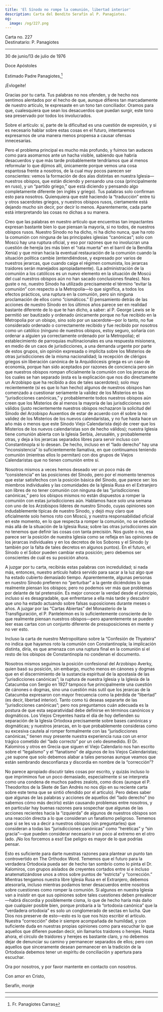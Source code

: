 ```yaml
---
title: 'El Sínodo no rompe la comunión, libertad interior'
description: Carta del Bendito Serafín al P. Panagiotes.
og:
  image: /og/227.png
---
```


<div style={{textAlign:'right', fontFamily:'monospace'}}>Carta no. 227</div>
<div style={{textAlign:'left', fontFamily:'monospace'}}>Destinatario: P. Panagiotes</div>

---

30 de junio/13 de julio de 1976

Doce Apóstoles

Estimado Padre Panagiotes,[^1]

¡Evlogeite!

Gracias por tu carta. Tus palabras no nos ofenden, y de hecho nos sentimos alentados por el hecho de que, aunque difieres tan marcadamente de nuestro artículo, te expresaste en un tono tan conciliador. Oramos para que, cualesquiera que sean los desacuerdos que puedan surgir, este tono sea preservado por todos los involucrados.

Sobre el artículo: sí, parte de la dificultad es una cuestión de expresión, y si es necesario hablar sobre estas cosas en el futuro, intentaremos expresarnos de una manera menos propensa a causar ofensas innecesarias.

Pero el problema principal es mucho más profundo, y fuimos tan audaces como para asomarnos ante un hacha visible, sabiendo que habría desacuerdos y que más tarde probablemente tendríamos que al menos reformular lo que dijimos allí, únicamente porque vemos una cosa espantosa frente a nosotros, de la cual muy pocos parecen ser conscientes: vemos la formación de dos alas distintas en nuestra Iglesia—nuestros obispos, que están diciendo y pensando una cosa (principalmente en ruso), y un “partido griego,” que está diciendo y pensando algo completamente diferente (en inglés y griego). Tus palabras solo confirman esto para nosotros. Quienquiera que esté haciendo la “traducción” entre tú y otros sacerdotes griegos, y nuestros obispos rusos, ciertamente está dejando mucho sin decir, por decir lo menos. Aparentemente, cada parte está interpretando las cosas no dichas a su manera.

Creo que las palabras en nuestro artículo que encuentras tan impactantes expresan bastante bien lo que piensan la mayoría, si no todos, de nuestros obispos rusos. Nuestro Sínodo no ha dicho, ni ha dicho nunca, que ha roto la comunión con ninguna de las principales iglesias “canónicas”; solo con Moscú hay una ruptura oficial, y eso por razones que no involucran una cuestión de herejía (es más bien el “rata muerta” en el barril de la Bendita Xenia) y que miran hacia la eventual restauración de la comunión cuando la situación política cambie (entendiéndose, y expresado por varios de nuestros jerarcas, que cuando caiga el régimen comunista, los jerarcas traidores serán manejados apropiadamente). (La administración de la comunión a los católicos es un nuevo elemento en la situación de Moscú del cual nuestros obispos aún no han sacado conclusiones finales). Nos guste o no, nuestro Sínodo ha utilizado precisamente el término “evitar la comunión” con respecto a la Metropolia—lo que significa, a todos los efectos prácticos, una ruptura en la comunión, pero sin ninguna proclamación de ellos como “cismáticos.” El pensamiento detrás de las acciones de nuestro Sínodo en los últimos años parece ser en realidad bastante diferente de lo que te han dicho, a saber: al P. George Lewis se le permitió ser bautizado y ordenado únicamente porque no fue recibido en la Metropolia por un obispo, sino solo por un sacerdote—por lo tanto, no fue considerado ordenado o correctamente recibido y fue recibido por nosotros como un católico (ninguno de nuestros obispos, estoy seguro, soñaría con ordenar a alguien ya correctamente ordenado por la Metropolia); el establecimiento de parroquias multinacionales es una respuesta misionera, en medio de un caos de jurisdicciones, a una demanda urgente por parte de estos grupos, sin opinión expresada o implícita sobre los Misterios de otras jurisdicciones de la misma nacionalidad; la recepción de clérigos griegos sin liberación canónica de la Arquidiócesis griega es un caso de economía, porque han sido aceptados por razones de conciencia pero sin que nuestros obispos rompan oficialmente la comunión con los jerarcas de los cuales se han separado (esta es la explicación que nos dio directamente un Arzobispo que ha recibido a dos de tales sacerdotes); solo muy recientemente (si es que lo han hecho) algunos de nuestros obispos han comenzado a cuestionar seriamente la validez de los Misterios en las “jurisdicciones canónicas,” y probablemente todos nuestros obispos aún creen que los Misterios de al menos la mayoría de las jurisdicciones son válidos (justo recientemente nuestros obispos rechazaron la solicitud del Sínodo del Arzobispo Auxentios de estar de acuerdo con él sobre la no validez de los Misterios de los nuevos calendaristas, y no fue hasta hace un año más o menos que este Sínodo Viejo Calendarista dejó de creer que los Misterios de los nuevos calendaristas son de hecho válidos); nuestra Iglesia tiene comunión abierta con la Iglesia Serbia, Jerusalén, y probablemente otras, y deja a los jerarcas separados libres para servir incluso con Constantinopla si lo desean. De hecho, incluso en el “lado derecho” hay una “inconsistencia” lo suficientemente llamativa, en que continuamos teniendo comunión (mientras ellos lo permitan) con dos grupos de Viejos Calendaristas que no tienen comunión entre sí.

Nosotros mismos a veces hemos deseado ver un poco más de “consistencia” en las posiciones del Sínodo, pero por el momento tenemos que estar satisfechos con la posición básica del Sínodo, que parece ser: los miembros individuales y las comunidades de la Iglesia Rusa en el Extranjero son libres de no tener comunión con ninguna de las “jurisdicciones canónicas,” pero los obispos mismos no están dispuestos a romper la comunión con estas jurisdicciones aún. Hablamos hace solo una semana con uno de los Arzobispos líderes de nuestro Sínodo, cuyas opiniones son indudablemente típicas de nuestro Sínodo, y dejó muy claro que oficialmente solo hemos roto con Moscú, y nuestra responsabilidad oficial en este momento, en lo que respecta a romper la comunión, no se extiende más allá de la situación de la Iglesia Rusa; sobre las otras jurisdicciones aún no tenemos que definir las cosas con tanta precisión. Nos guste o no, esa parece ser la posición de nuestra Iglesia como se refleja en las opiniones de los jerarcas individuales y en los decretos de los Sobores y el Sínodo (y también por la falta de tales decretos en algunos puntos). En el futuro, el Sínodo o el Sobor pueden cambiar esta posición; pero debemos ser conscientes de cuál es su posición ahora.

A juzgar por tu carta, recibirás estas palabras con incredulidad; si nada más, entonces, nuestro artículo habrá servido para sacar a la luz algo que ha estado cubierto demasiado tiempo. Aparentemente, algunas personas en nuestro Sínodo prefieren no “perturbar” a la gente diciéndoles lo que realmente piensan los obispos; pero no podemos ver más que problemas por delante de tal pretensión. Es mejor conocer la verdad desde el principio, incluso si es desagradable, que enfrentarse a ella más tarde y descubrir que uno ha estado actuando sobre falsas suposiciones durante meses o años. A juzgar por las “Cartas Abiertas” del Monasterio de la Transfiguración, el P. Panteleimon es lo suficientemente consciente de lo que realmente piensan nuestros obispos—pero aparentemente se pueden leer esas cartas con un conjunto diferente de presuposiciones en mente y no ver esto.

Incluso la carta de nuestro Metropolitano sobre la “Confesión de Thyateira” no indica que hayamos roto la comunión con Constantinopla; la implicación distinta, diría, es que amenaza con una ruptura final en la comunión si el resto de los obispos de Constantinopla no condenan el documento.

Nosotros mismos seguimos la posición confesional del Arzobispo Averky, quien basó su posición, sin embargo, mucho menos en cánones y dogmas que en el discernimiento de la sustancia espiritual de la apostasía de las “jurisdicciones canónicas”; la ruptura de nuestra Iglesia y la Iglesia de la Catacumba con Sergio en 1927 tampoco fue principalmente una cuestión de cánones o dogmas, sino una cuestión más sutil que los jerarcas de la Catacumba expresaron con mayor frecuencia como la pérdida de “libertad” (es decir, libertad interior). Tanto como tú deseas separarte de las “jurisdicciones canónicas”; pero nos preguntamos cuán adecuada es la postura de que esta separatividad debe definirse en términos canónicos y dogmáticos. Los Viejos Creyentes hasta el día de hoy defienden su separación de la Iglesia Ortodoxa precisamente sobre bases canónicas y dogmáticas; y nuestros jerarcas, en lo que probablemente consideras como su excesiva cautela al romper formalmente con las “jurisdicciones canónicas,” tienen muy presente nuestra experiencia rusa con un error trágico cometido del “lado correcto” por un celo desmedido. El Dr. Kalomiros y otros en Grecia que siguen el Viejo Calendario nos han escrito sobre el “legalismo” y el “fanatismo” de algunos de los Viejos Calendaristas; ¿se supone que solo debemos alabar a tales personas aunque veamos que están sembrando desconfianza y discordia en nombre de la “corrección”?

No parece apropiado discutir tales cosas por escrito, y quizás incluso lo que imprimimos fue un poco demasiado, especialmente si se interpreta como una condena de muchos padres zealots, como dices (aunque el P. Theodoritos de la Skete de San Andrés no nos dijo en su reciente carta sobre este tema que se sintió ofendido por el artículo). Pero debes saber que algunas de las palabras y acciones de aquellos del “lado derecho” (no sabemos cómo más decirlo) están causando problemas entre nosotros, y en particular hay buenas razones para sospechar que algunas de las acciones recientes hacia la “izquierda” de algunos de nuestros obispos son una reacción directa a lo que consideran un fanatismo peligroso. Tememos que si se les va a decir a nuestros obispos (sin preguntarles) que consideran a todas las “jurisdicciones canónicas” como “heréticas” y “sin gracia”—que pueden considerar necesario ir un poco al extremo en el otro lado. ¡No los forcemos a eso! Ese peligro es mayor de lo que podrías pensar.

Esto es suficiente para darte nuestras razones para plantear un punto tan controvertido en The Orthodox Word. Tememos que el futuro para la verdadera Ortodoxia pueda ser de hecho tan sombrío como lo pinta el Dr. Kalomiros, con grupos aislados de creyentes cortados entre sí e incluso anatematizándose unos a otros sobre puntos de “estricta” y “corrección.” Mientras tengamos nuestra libre Iglesia Rusa en el Extranjero, debemos atesorarla, incluso mientras podamos tener desacuerdos entre nosotros sobre cuestiones como romper la comunión. Si algunos en nuestra Iglesia van a insistir en que sus opiniones sobre tales cuestiones deben prevalecer—habrá discordia y posiblemente cisma, lo que de hecho haría más daño que cualquier posible bien, porque probaría a la “ortodoxia canónica” que la “verdadera ortodoxia” es solo un conglomerado de sectas en lucha. Que Dios nos preserve de esto—esto es lo que nos hizo escribir el artículo. Nuestra “corrección” debe ir siempre acompañada de humildad, y con suficiente duda en nuestras propias opiniones como para escuchar lo que aquellos que difieren puedan decir, sin llamarlos traidores o herejes. Hasta ahora, el círculo de traidores y herejes es bastante claro, y no debemos dejar de denunciar su camino y permanecer separados de ellos; pero con aquellos que sinceramente desean permanecer en la tradición de la Ortodoxia debemos tener un espíritu de conciliación y apertura para escuchar.

Ora por nosotros, y por favor mantente en contacto con nosotros.

Con amor en Cristo,

Serafín, monje

---

[^1]: Fr. Panagiotes Carras
